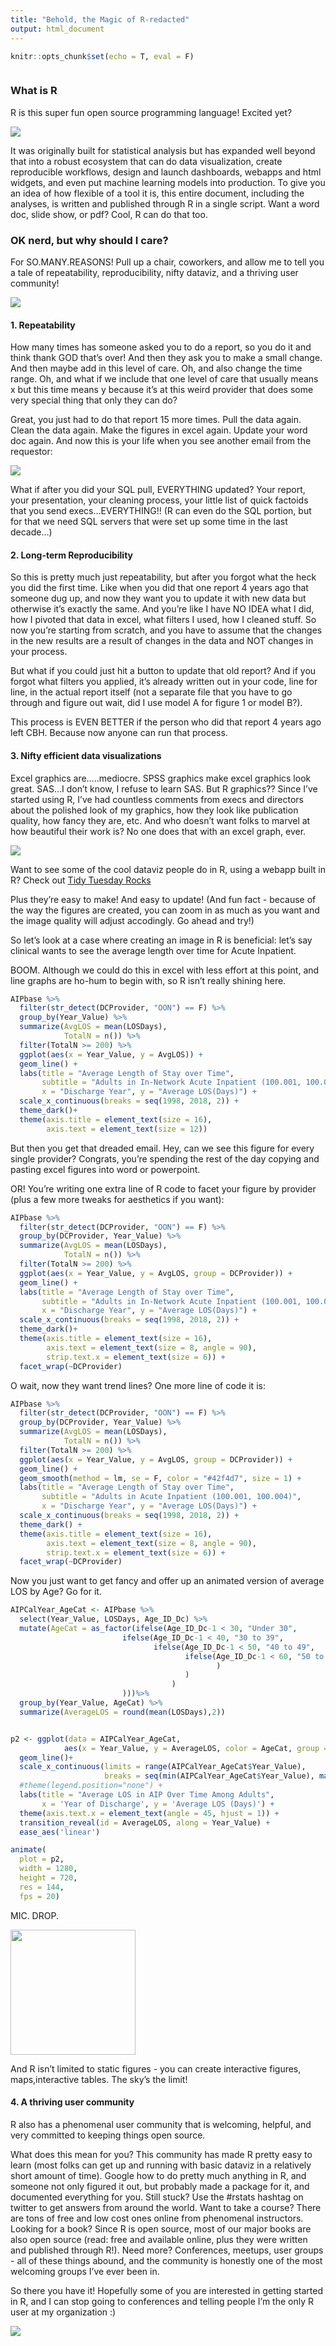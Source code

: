---
title: "Behold, the Magic of R-redacted"
output: html_document
---

```{r setup, include=FALSE}
knitr::opts_chunk$set(echo = T, eval = F)



```

### What is R

R is this super fun open source programming language! Excited yet?

![](https://media.giphy.com/media/TdfyKrN7HGTIY/giphy.gif)

It was originally built for statistical analysis but has expanded well beyond that into a robust ecosystem that can do data visualization, create reproducible workflows, design and launch dashboards, webapps and html widgets, and even put machine learning models into production. To give you an idea of how flexible of a tool it is, this entire document, including the analyses, is written and published through R in a single script.  Want a word doc, slide show, or pdf? Cool, R can do that too. 

### OK nerd, but why should I care?

For SO.MANY.REASONS! Pull up a chair, coworkers, and allow me to tell you a tale of repeatability, reproducibility, nifty dataviz, and a thriving user community!

![](https://media.giphy.com/media/eKDp7xvUdbCrC/giphy.gif)

#### 1. Repeatability

How many times has someone asked you to do a report, so you do it and think thank GOD that's over! And then they ask you to make a small change.  And then maybe add in this level of care. Oh, and also change the time range. Oh, and what if we include that one level of care that usually means x but this time means y because it's at this weird provider that does some very special thing that only they can do?

Great, you just had to do that report 15 more times. Pull the data again. Clean the data again. Make the figures in excel again. Update  your word doc again. And now this is your life when you see another email from the requestor:

![](https://media.giphy.com/media/L4AQvif7x9fS8/giphy.gif)

What if after you did your SQL pull, EVERYTHING updated? Your report, your presentation, your cleaning process, your little list of quick factoids that you send execs...EVERYTHING!! (R can even do the SQL portion, but for that we need SQL servers that were set up some time in the last decade...) 

#### 2.  Long-term Reproducibility

So this is pretty much just repeatability, but after you forgot what the heck you did the first time.  Like when you did that one report 4 years ago that someone dug up, and now they want you to update it with new data but otherwise it's exactly the same. And you're like I have NO IDEA what I did, how I pivoted that data in excel, what filters I used, how I cleaned stuff.  So now you're starting from scratch, and you have to assume that the changes in the new results are a result of changes in the data and NOT changes in your process.

But what if you could just hit a button to update that old report? And if you forgot what filters you applied, it's already written out in your code, line for line, in the actual report itself (not a separate file that you have to go through and figure out wait, did I use model A for figure 1 or model B?).

This process is EVEN BETTER if the person who did that report 4 years ago left CBH. Because now anyone can run that process.

#### 3. Nifty efficient data visualizations

Excel graphics are.....mediocre.  SPSS graphics make excel graphics look great. SAS...I don't know, I refuse to learn SAS. But R graphics?? Since I've started using R, I've had countless comments from execs and directors about the polished look of my graphics, how they look like publication quality, how fancy they are, etc.  And who doesn't want folks to marvel at how beautiful their work is? No one does that with an excel graph, ever. 

![](https://media.giphy.com/media/d5mI2F3MxCTJu/giphy.gif)

Want to see some of the cool dataviz people do in R, using a webapp built in R? Check out [Tidy Tuesday Rocks](https://nsgrantham.shinyapps.io/tidytuesdayrocks/)


Plus they're easy to make! And easy to update! (And fun fact - because of the way the figures are created, you can zoom in as much as you want and the image quality will adjust accodingly. Go ahead and try!) 

So let's look at a case where creating an image in R is beneficial: let's say clinical wants to see the average length over time for Acute Inpatient.

BOOM. Although we could do this in excel with less effort at this point, and line graphs are ho-hum to begin with, so R isn't really shining here.
```{r LOS Overall}
AIPbase %>% 
  filter(str_detect(DCProvider, "OON") == F) %>% 
  group_by(Year_Value) %>% 
  summarize(AvgLOS = mean(LOSDays),
            TotalN = n()) %>%
  filter(TotalN >= 200) %>% 
  ggplot(aes(x = Year_Value, y = AvgLOS)) +
  geom_line() +
  labs(title = "Average Length of Stay over Time",
       subtitle = "Adults in In-Network Acute Inpatient (100.001, 100.004)",
       x = "Discharge Year", y = "Average LOS(Days)") +
  scale_x_continuous(breaks = seq(1998, 2018, 2)) +
  theme_dark()+
  theme(axis.title = element_text(size = 16),
        axis.text = element_text(size = 12)) 
```

But then you get that dreaded email. Hey, can we see this figure for every single provider? Congrats, you're spending the rest of the day copying and pasting excel figures into word or powerpoint.

OR! You're writing one extra line of R code to facet your figure by provider (plus a few more tweaks for aesthetics if you want):
```{r byProv}

AIPbase %>% 
  filter(str_detect(DCProvider, "OON") == F) %>% 
  group_by(DCProvider, Year_Value) %>% 
  summarize(AvgLOS = mean(LOSDays),
            TotalN = n()) %>%
  filter(TotalN >= 200) %>% 
  ggplot(aes(x = Year_Value, y = AvgLOS, group = DCProvider)) +
  geom_line() +
  labs(title = "Average Length of Stay over Time",
       subtitle = "Adults in In-Network Acute Inpatient (100.001, 100.004)",
       x = "Discharge Year", y = "Average LOS(Days)") +
  scale_x_continuous(breaks = seq(1998, 2018, 2)) +
  theme_dark()+
  theme(axis.title = element_text(size = 16),
        axis.text = element_text(size = 8, angle = 90),
        strip.text.x = element_text(size = 6)) +
  facet_wrap(~DCProvider) 
```

O wait, now they want trend lines? One more line of code it is:

```{r wTrend, warning = F, message = F}
AIPbase %>% 
  filter(str_detect(DCProvider, "OON") == F) %>% 
  group_by(DCProvider, Year_Value) %>% 
  summarize(AvgLOS = mean(LOSDays),
            TotalN = n()) %>%
  filter(TotalN >= 200) %>% 
  ggplot(aes(x = Year_Value, y = AvgLOS, group = DCProvider)) +
  geom_line() +
  geom_smooth(method = lm, se = F, color = "#42f4d7", size = 1) +
  labs(title = "Average Length of Stay over Time",
       subtitle = "Adults in Acute Inpatient (100.001, 100.004)",
       x = "Discharge Year", y = "Average LOS(Days)") +
  scale_x_continuous(breaks = seq(1998, 2018, 2)) +
  theme_dark() +
  theme(axis.title = element_text(size = 16),
        axis.text = element_text(size = 8, angle = 90),
        strip.text.x = element_text(size = 6)) +
  facet_wrap(~DCProvider)
```

Now you just want to get fancy and offer up an animated version of average LOS by Age? Go for it.
```{r}
AIPCalYear_AgeCat <- AIPbase %>%
  select(Year_Value, LOSDays, Age_ID_Dc) %>%
  mutate(AgeCat = as_factor(ifelse(Age_ID_Dc-1 < 30, "Under 30",
                         ifelse(Age_ID_Dc-1 < 40, "30 to 39",
                                ifelse(Age_ID_Dc-1 < 50, "40 to 49",
                                       ifelse(Age_ID_Dc-1 < 60, "50 to 59", "60+"
                                              )
                                       )
                                    )
                         )))%>%
  group_by(Year_Value, AgeCat) %>%
  summarize(AverageLOS = round(mean(LOSDays),2))


p2 <- ggplot(data = AIPCalYear_AgeCat,
            aes(x = Year_Value, y = AverageLOS, color = AgeCat, group = AgeCat)) +
  geom_line()+
  scale_x_continuous(limits = range(AIPCalYear_AgeCat$Year_Value),
                     breaks = seq(min(AIPCalYear_AgeCat$Year_Value), max(AIPCalYear_AgeCat$Year_Value), by = 1)) +
  #theme(legend.position="none") +
  labs(title = "Average LOS in AIP Over Time Among Adults", 
       x = 'Year of Discharge', y = 'Average LOS (Days)') +
  theme(axis.text.x = element_text(angle = 45, hjust = 1)) +
  transition_reveal(id = AverageLOS, along = Year_Value) +
  ease_aes('linear')

animate(
  plot = p2,
  width = 1280,
  height = 720,
  res = 144,
  fps = 20)

```


MIC. DROP.

<img src="https://media.giphy.com/media/DfbpTbQ9TvSX6/giphy.gif" width = "200" height = "200" />

And R isn't limited to static figures - you can create interactive figures, maps,interactive tables. The sky's the limit!

#### 4. A thriving user community
R also has a phenomenal user community that is welcoming, helpful, and very committed to keeping things open source. 

What does this mean for you? This community has made R pretty easy to learn (most folks can get up and running with basic dataviz in a relatively short amount of time).  Google how to do pretty much anything in R, and someone not only figured it out, but probably made a package for it, and documented everything for you. Still stuck? Use the #rstats hashtag on twitter to get answers from around the world. Want to take a course? There are tons of free and low cost ones online from phenomenal instructors. Looking for a book? Since R is open source, most of our major books are also open source (read: free and available online, plus they were written and published through R!).  Need more? Conferences, meetups, user groups - all of these things abound, and the community is honestly one of the most welcoming groups I've ever been in.

So there you have it! Hopefully some of you are interested in getting started in R, and I can stop going to conferences and telling people I'm the only R user at my organization :)

![](https://giphy.com/gifs/schittscreek-schittscreek-pop-eugenelevy-comedy-26gs78HRO8sOuhTkQ)